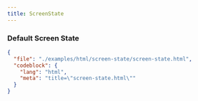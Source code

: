 ```yaml
---
title: ScreenState
---
```


### Default Screen State

<TWComponentPreview src="/screen-state/screen-state" />

```json doc-gen:file
{
  "file": "./examples/html/screen-state/screen-state.html",
  "codeblock": {
    "lang": "html",
    "meta": "title=\"screen-state.html\""
  }
}
```
